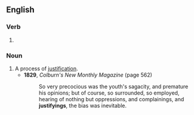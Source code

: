 ==English==

===Verb===
{{head|en|present participle}}

# {{present participle of|justify|lang=en|nocat=1}}

===Noun===
{{en-noun}}

# A process of [[justification]].
#* '''1829''', ''Colburn's New Monthly Magazine'' (page 562)
#*: So very precocious was the youth's sagacity, and premature his opinions; but of course, so surrounded, so employed, hearing of nothing but oppressions, and complainings, and '''justifyings''', the bias was inevitable.